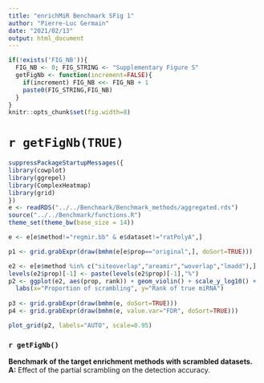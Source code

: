 ```yaml
---
title: "enrichMiR Benchmark SFig 1"
author: "Pierre-Luc Germain"
date: "2021/02/13"
output: html_document
---
```



```r
if(!exists('FIG_NB')){
  FIG_NB <- 0; FIG_STRING <- "Supplementary Figure S"
  getFigNb <- function(increment=FALSE){
    if(increment) FIG_NB <<- FIG_NB + 1
    paste0(FIG_STRING,FIG_NB)
  }
}
knitr::opts_chunk$set(fig.width=8)
```

# `r getFigNb(TRUE)`

```r
suppressPackageStartupMessages({
library(cowplot)
library(ggrepel)
library(ComplexHeatmap)
library(grid)
})
e <- readRDS("../../Benchmark/Benchmark_methods/aggregated.rds")
source("../../Benchmark/functions.R")
theme_set(theme_bw(base_size = 14))
```

```r
e <- e[e$method!="regmir.bb" & e$dataset!="ratPolyA",]

p1 <- grid.grabExpr(draw(bmhm(e[e$prop=="original",], doSort=TRUE)))

e2 <- e[e$method %in% c("siteoverlap","areamir","woverlap","lmadd"),]
levels(e2$prop)[-1] <- paste(levels(e2$prop)[-1],"%")
p2 <- ggplot(e2, aes(prop, rank)) + geom_violin() + scale_y_log10() + 
  labs(x="Proportion of scrambling", y="Rank of true miRNA")
  
p3 <- grid.grabExpr(draw(bmhm(e, doSort=TRUE)))
p4 <- grid.grabExpr(draw(bmhm(e, value.var="FDR", doSort=TRUE)))

plot_grid(p2, labels="AUTO", scale=0.95)
```



### `r getFigNb()`

**Benchmark of the target enrichment methods with scrambled datasets. A:** Effect of the partial scrambling on the detection accuracy. 

